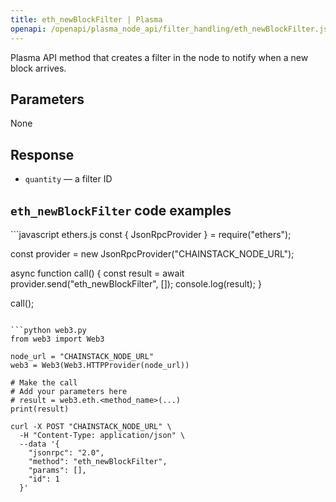 ```yaml
---
title: eth_newBlockFilter | Plasma
openapi: /openapi/plasma_node_api/filter_handling/eth_newBlockFilter.json POST /be84184cd12967be5a65d06651c60085
---
```


Plasma API method that creates a filter in the node to notify when a new block arrives.

## Parameters

None

## Response

* `quantity` — a filter ID

## `eth_newBlockFilter` code examples

<CodeGroup>
```javascript ethers.js
const { JsonRpcProvider } = require("ethers");

const provider = new JsonRpcProvider("CHAINSTACK_NODE_URL");

async function call() {
  const result = await provider.send("eth_newBlockFilter", []);
  console.log(result);
}

call();
```

```python web3.py
from web3 import Web3

node_url = "CHAINSTACK_NODE_URL"
web3 = Web3(Web3.HTTPProvider(node_url))

# Make the call
# Add your parameters here
# result = web3.eth.<method_name>(...)
print(result)
```

```shell cURL
curl -X POST "CHAINSTACK_NODE_URL" \
  -H "Content-Type: application/json" \
  --data '{
    "jsonrpc": "2.0",
    "method": "eth_newBlockFilter",
    "params": [],
    "id": 1
  }'
```
</CodeGroup>
